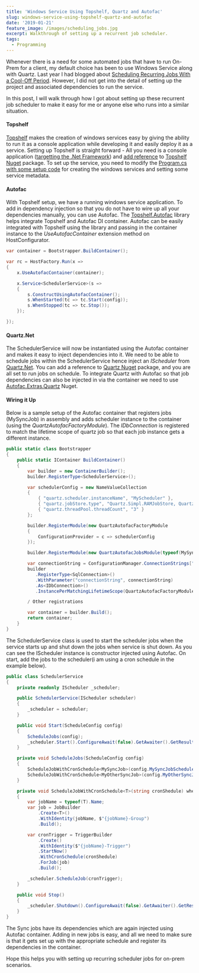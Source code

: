 ```yaml
---
title: 'Windows Service Using Topshelf, Quartz and Autofac'
slug: windows-service-using-topshelf-quartz-and-autofac
date: '2019-01-21'
feature_image: /images/scheduling_jobs.jpg
excerpt: Walkthrough of setting up a recurrent job scheduler.
tags:
  - Programming
---
```

Whenever there is a need for some automated jobs that have to run On-Prem for a client, my default choice has been to use Windows Service along with Quartz. Last year I had blogged about [Scheduling Recurring Jobs With a Cool-Off Period](/blog/scheduling-recurring-jobs-with-a-cool-off-period/). However, I did not get into the detail of setting up the project and associated dependencies to run the service.

In this post, I will walk through how I got about setting up these recurrent job scheduler to make it easy for me or anyone else who runs into a similar situation.

#### Topshelf

[Topshelf](https://topshelf.readthedocs.io/en/latest/) makes the creation of windows services easy by giving the ability to run it as a console application while developing it and easily deploy it as a service. Setting up Topshelf is straight forward - All you need is a console application ([targetting the .Net Framework](https://topshelf.readthedocs.io/en/latest/installation/prerequisites.html)) and [add reference](https://topshelf.readthedocs.io/en/latest/installation/install.html) to [Topshelf Nuget](https://www.nuget.org/packages/topshelf) package. To set up the service, you need to modify the [Program.cs with some setup code](https://topshelf.readthedocs.io/en/latest/configuration/quickstart.html) for creating the windows services and setting some service metadata.

#### Autofac

With Topshelf setup, we have a running windows service application. To add in dependency injection so that you do not have to wire up all your dependencies manually, you can use Autofac. The [Topshelf.Autofac](https://github.com/alexandrnikitin/Topshelf.Autofac) library helps integrate Topshelf and Autofac DI container. Autofac can be easily integrated with Topshelf using the library and passing in the container instance to the _UseAutofacContainer_ extension method on HostConfigurator.

```csharp
var container = Bootstrapper.BuildContainer();

var rc = HostFactory.Run(x =>
{
    x.UseAutofacContainer(container);

    x.Service<SchedulerService>(s =>
    {
        s.ConstructUsingAutofacContainer();
        s.WhenStarted(tc => tc.Start(config));
        s.WhenStopped(tc => tc.Stop());
    });

});

```

#### Quartz.Net

The SchedulerService will now be instantiated using the Autofac container and makes it easy to inject dependencies into it. We need to be able to schedule jobs within the SchedulerService hence inject an _IScheduler_ from [Quartz.Net](https://www.quartz-scheduler.net/). You can add a reference to [Quartz Nuget](https://www.nuget.org/packages/Quartz/) package, and you are all set to run jobs on schedule. To integrate Quartz with Autofac so that job dependencies can also be injected in via the container we need to use [Autofac.Extras.Quartz](https://github.com/alphacloud/Autofac.Extras.Quartz) Nuget.

#### Wiring it Up

Below is a sample setup of the Autofac container that registers jobs (MySyncJob) in assembly and adds scheduler instance to the container (using the _QuartzAutofacFactoryModule_). The _IDbConnection_ is registered to match the lifetime scope of quartz job so that each job instance gets a different instance.

```csharp
public static class Bootstrapper
{
    public static IContainer BuildContainer()
    {
        var builder = new ContainerBuilder();
        builder.RegisterType<SchedulerService>();

        var schedulerConfig = new NameValueCollection
        {
            { "quartz.scheduler.instanceName", "MyScheduler" },
            { "quartz.jobStore.type", "Quartz.Simpl.RAMJobStore, Quartz" },
            { "quartz.threadPool.threadCount", "3" }
        };

        builder.RegisterModule(new QuartzAutofacFactoryModule
        {
            ConfigurationProvider = c => schedulerConfig
        });

        builder.RegisterModule(new QuartzAutofacJobsModule(typeof(MySyncJob).Assembly));

        var connectionString = ConfigurationManager.ConnectionStrings["ConnectionString"].ConnectionString;
        builder
           .RegisterType<SqlConnection>()
           .WithParameter("connectionString", connectionString)
           .As<IDbConnection>()
           .InstancePerMatchingLifetimeScope(QuartzAutofacFactoryModule.LifetimeScopeName);

        / Other registrations

        var container = builder.Build();
        return container;
    }
}

```

The SchedulerService class is used to start the scheduler jobs when the service starts up and shut down the jobs when service is shut down. As you can see the IScheduler instance is constructor injected using Autofac. On start, add the jobs to the scheduler(i am using a cron schedule in the example below).

```csharp
public class SchedulerService
{
    private readonly IScheduler _scheduler;

    public SchedulerService(IScheduler scheduler)
    {
        _scheduler = scheduler;
    }

    public void Start(ScheduleConfig config)
    {
        ScheduleJobs(config);
        _scheduler.Start().ConfigureAwait(false).GetAwaiter().GetResult();
    }

    private void ScheduleJobs(ScheduleConfig config)
    {
        ScheduleJobWithCronSchedule<MySyncJob>(config.MySyncJobSchedule);
        ScheduleJobWithCronSchedule<MyOtherSyncJob>(config.MyOtherSyncJobSchedule);
    }

    private void ScheduleJobWithCronSchedule<T>(string cronShedule) where T : IJob
    {
        var jobName = typeof(T).Name;
        var job = JobBuilder
            .Create<T>()
            .WithIdentity(jobName, $"{jobName}-Group")
            .Build();

        var cronTrigger = TriggerBuilder
            .Create()
            .WithIdentity($"{jobName}-Trigger")
            .StartNow()
            .WithCronSchedule(cronShedule)
            .ForJob(job)
            .Build();

        _scheduler.ScheduleJob(cronTrigger);
    }

    public void Stop()
    {
        _scheduler.Shutdown().ConfigureAwait(false).GetAwaiter().GetResult();
    }
}

```

The Sync jobs have its dependencies which are again injected using Autofac container. Adding in new jobs is easy, and all we need to make sure is that it gets set up with the appropriate schedule and register its dependencies in the container.

Hope this helps you with setting up recurring scheduler jobs for on-prem scenarios.
